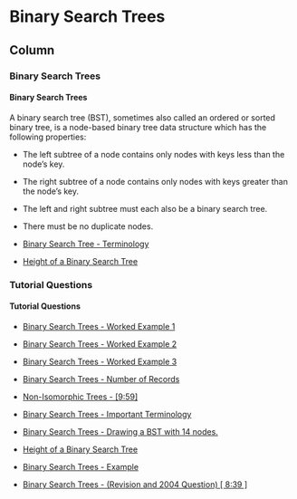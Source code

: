 Binary Search Trees {data-navmenu="Binary Search Trees"}
=====================================

Column {.tabset}
-------------------------------------------------

### Binary Search Trees

<h4>Binary Search Trees</h4>

A binary search tree (BST), sometimes also called an ordered or sorted binary tree, is a node-based binary tree data structure which has the following properties:

*  The left subtree of a node contains only nodes with keys less than the node's key.
*  The right subtree of a node contains only nodes with keys greater than the node's key.
*  The left and right subtree must each also be a binary search tree.
*  There must be no duplicate nodes.

* <a href="https://youtu.be/rWWBbZ4rASo">Binary Search Tree - Terminology	</a>
* <a href="https://youtu.be/tJr_nrtd-CA">Height of a Binary Search Tree	</a>


### Tutorial Questions
<h4> Tutorial Questions</h4>
* <a href="https://youtu.be/cLCXxY7-HwQ">Binary Search Trees - Worked Example 1	</a>
* <a href="https://youtu.be/wlgoyD9G4Pg">Binary Search Trees - Worked Example 2	</a>
* <a href="https://youtu.be/JXJeRQ5XGdA">Binary Search Trees - Worked Example 3 </a>		


* <a href ="//www.youtube.com/watch?v=/p95zIv1eyME">    Binary Search Trees - Number of Records</a>
* <a href ="//www.youtube.com/watch?v=/5J8ofTU13KU">    Non-Isomorphic Trees - [9:59]</a>
* <a href ="//www.youtube.com/watch?v=/7EYf2XhxB4s">    Binary Search Trees  - Important Terminology</a>
* <a href ="//www.youtube.com/watch?v=/GKWQbtPq6R0">    Binary Search Trees - Drawing a BST with 14 nodes.</a>
* <a href ="//www.youtube.com/watch?v=/-MieB-QtX14">    Height of a Binary Search Tree</a>
* <a href ="//www.youtube.com/watch?v=/Qkb_2I23DJo">    Binary Search Trees  - Example</a>
* <a href ="//www.youtube.com/watch?v=/lU1RKxj6zXs">    Binary Search Trees - (Revision and 2004 Question) [ 8:39 ]</a>

